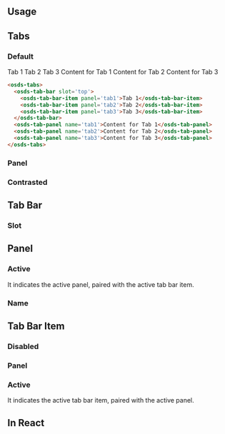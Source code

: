 
<GenericStyle />

## Usage

## Tabs
### Default
<Canvas withSource="none">
  <osds-tabs>
    <osds-tab-bar slot='top'>
      <osds-tab-bar-item panel='tab1'>Tab 1</osds-tab-bar-item>
      <osds-tab-bar-item panel='tab2'>Tab 2</osds-tab-bar-item>
      <osds-tab-bar-item panel='tab3'>Tab 3</osds-tab-bar-item>
    </osds-tab-bar>
    <osds-tab-panel name='tab1'>Content for Tab 1</osds-tab-panel>
    <osds-tab-panel name='tab2'>Content for Tab 2</osds-tab-panel>
    <osds-tab-panel name='tab3'>Content for Tab 3</osds-tab-panel>
  </osds-tabs>
</Canvas >

```html
<osds-tabs>
  <osds-tab-bar slot='top'>
    <osds-tab-bar-item panel='tab1'>Tab 1</osds-tab-bar-item>
    <osds-tab-bar-item panel='tab2'>Tab 2</osds-tab-bar-item>
    <osds-tab-bar-item panel='tab3'>Tab 3</osds-tab-bar-item>
  </osds-tab-bar>
  <osds-tab-panel name='tab1'>Content for Tab 1</osds-tab-panel>
  <osds-tab-panel name='tab2'>Content for Tab 2</osds-tab-panel>
  <osds-tab-panel name='tab3'>Content for Tab 3</osds-tab-panel>
</osds-tabs>
```

### Panel
<PanelTabsProperty />

### Contrasted
<ContrastedProperty />

## Tab Bar
### Slot
<Slot />

## Panel
### Active
It indicates the active panel, paired with the active tab bar item.
<ActiveProperty />

### Name
<NameProperty />

## Tab Bar Item
### Disabled
<DisabledProperty />

### Panel
<PanelTabBarItemProperty />

### Active
It indicates the active tab bar item, paired with the active panel.
<ActiveProperty />

## In React
<ReactExample />
